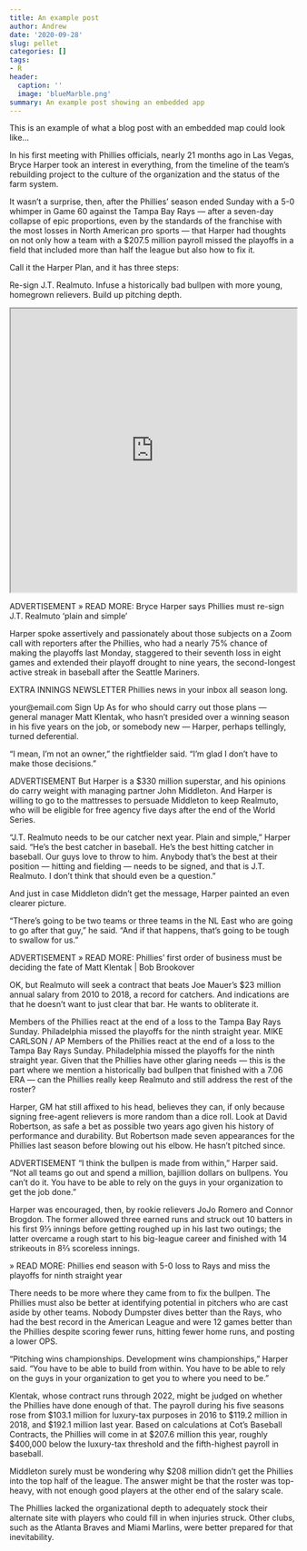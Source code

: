 ```yaml
---
title: An example post
author: Andrew
date: '2020-09-28'
slug: pellet
categories: []
tags:
- R
header:
  caption: ''
  image: 'blueMarble.png'
summary: An example post showing an embedded app
---
```


This is an example of what a blog post with an embedded map could look like...

In his first meeting with Phillies officials, nearly 21 months ago in Las Vegas, Bryce Harper took an interest in everything, from the timeline of the team’s rebuilding project to the culture of the organization and the status of the farm system.

It wasn’t a surprise, then, after the Phillies' season ended Sunday with a 5-0 whimper in Game 60 against the Tampa Bay Rays — after a seven-day collapse of epic proportions, even by the standards of the franchise with the most losses in North American pro sports — that Harper had thoughts on not only how a team with a $207.5 million payroll missed the playoffs in a field that included more than half the league but also how to fix it.

Call it the Harper Plan, and it has three steps:

Re-sign J.T. Realmuto.
Infuse a historically bad bullpen with more young, homegrown relievers.
Build up pitching depth.
 
<iframe width="100%" height="500" src='https://murraygeo.com/apps/pellet_manufacturing' ></iframe>

ADVERTISEMENT
» READ MORE: Bryce Harper says Phillies must re-sign J.T. Realmuto ‘plain and simple’

Harper spoke assertively and passionately about those subjects on a Zoom call with reporters after the Phillies, who had a nearly 75% chance of making the playoffs last Monday, staggered to their seventh loss in eight games and extended their playoff drought to nine years, the second-longest active streak in baseball after the Seattle Mariners.

EXTRA INNINGS NEWSLETTER
Phillies news in your inbox all season long.

your@email.com
Sign Up
As for who should carry out those plans — general manager Matt Klentak, who hasn’t presided over a winning season in his five years on the job, or somebody new — Harper, perhaps tellingly, turned deferential.

“I mean, I’m not an owner,” the rightfielder said. “I’m glad I don’t have to make those decisions.”


ADVERTISEMENT
But Harper is a $330 million superstar, and his opinions do carry weight with managing partner John Middleton. And Harper is willing to go to the mattresses to persuade Middleton to keep Realmuto, who will be eligible for free agency five days after the end of the World Series.

“J.T. Realmuto needs to be our catcher next year. Plain and simple," Harper said. “He’s the best catcher in baseball. He’s the best hitting catcher in baseball. Our guys love to throw to him. Anybody that’s the best at their position — hitting and fielding — needs to be signed, and that is J.T. Realmuto. I don’t think that should even be a question."

And just in case Middleton didn’t get the message, Harper painted an even clearer picture.

“There’s going to be two teams or three teams in the NL East who are going to go after that guy," he said. “And if that happens, that’s going to be tough to swallow for us."

ADVERTISEMENT
» READ MORE: Phillies' first order of business must be deciding the fate of Matt Klentak | Bob Brookover

OK, but Realmuto will seek a contract that beats Joe Mauer’s $23 million annual salary from 2010 to 2018, a record for catchers. And indications are that he doesn’t want to just clear that bar. He wants to obliterate it.

Members of the Phillies react at the end of a loss to the Tampa Bay Rays Sunday. Philadelphia missed the playoffs for the ninth straight year.
MIKE CARLSON / AP
Members of the Phillies react at the end of a loss to the Tampa Bay Rays Sunday. Philadelphia missed the playoffs for the ninth straight year.
Given that the Phillies have other glaring needs — this is the part where we mention a historically bad bullpen that finished with a 7.06 ERA — can the Phillies really keep Realmuto and still address the rest of the roster?

Harper, GM hat still affixed to his head, believes they can, if only because signing free-agent relievers is more random than a dice roll. Look at David Robertson, as safe a bet as possible two years ago given his history of performance and durability. But Robertson made seven appearances for the Phillies last season before blowing out his elbow. He hasn’t pitched since.


ADVERTISEMENT
“I think the bullpen is made from within,” Harper said. “Not all teams go out and spend a million, bajillion dollars on bullpens. You can’t do it. You have to be able to rely on the guys in your organization to get the job done.”

Harper was encouraged, then, by rookie relievers JoJo Romero and Connor Brogdon. The former allowed three earned runs and struck out 10 batters in his first 9⅓ innings before getting roughed up in his last two outings; the latter overcame a rough start to his big-league career and finished with 14 strikeouts in 8⅔ scoreless innings.

» READ MORE: Phillies end season with 5-0 loss to Rays and miss the playoffs for ninth straight year

There needs to be more where they came from to fix the bullpen. The Phillies must also be better at identifying potential in pitchers who are cast aside by other teams. Nobody Dumpster dives better than the Rays, who had the best record in the American League and were 12 games better than the Phillies despite scoring fewer runs, hitting fewer home runs, and posting a lower OPS.

“Pitching wins championships. Development wins championships,” Harper said. “You have to be able to build from within. You have to be able to rely on the guys in your organization to get you to where you need to be.”

Klentak, whose contract runs through 2022, might be judged on whether the Phillies have done enough of that. The payroll during his five seasons rose from $103.1 million for luxury-tax purposes in 2016 to $119.2 million in 2018, and $192.1 million last year. Based on calculations at Cot’s Baseball Contracts, the Phillies will come in at $207.6 million this year, roughly $400,000 below the luxury-tax threshold and the fifth-highest payroll in baseball.

Middleton surely must be wondering why $208 million didn’t get the Phillies into the top half of the league. The answer might be that the roster was top-heavy, with not enough good players at the other end of the salary scale.

The Phillies lacked the organizational depth to adequately stock their alternate site with players who could fill in when injuries struck. Other clubs, such as the Atlanta Braves and Miami Marlins, were better prepared for that inevitability.